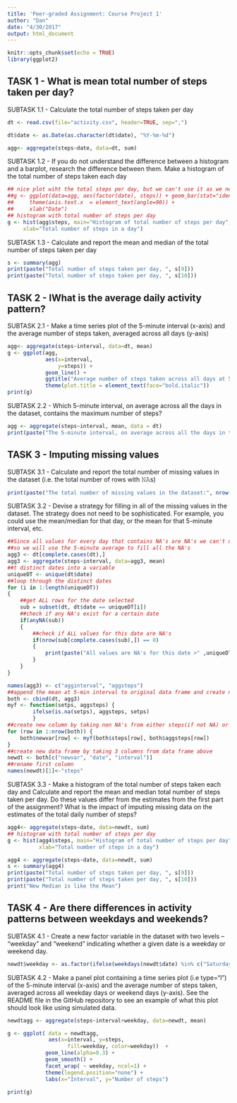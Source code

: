 ```yaml
---
title: 'Peer-graded Assignment: Course Project 1'
author: "Dan"
date: "4/30/2017"
output: html_document
---
```


```r
knitr::opts_chunk$set(echo = TRUE)
library(ggplot2)
```

## TASK 1 - What is mean total number of steps taken per day?

SUBTASK 1.1 - Calculate the total number of steps taken per day
```r
dt <- read.csv(file="activity.csv", header=TRUE, sep=",")

dt$date <- as.Date(as.character(dt$date), "%Y-%m-%d")

agg<- aggregate(steps~date, data=dt, sum)
```

SUBTASK 1.2 - If you do not understand the difference between a histogram and a 
barplot, research the difference between them. Make a histogram of the total number 
of steps taken each day

```r
## nice plot wiht the total steps per day, but we can't use it as we need a histogram
##g <- ggplot(data=agg, aes(factor(date), steps)) + geom_bar(stat="identity") +
##     theme(axis.text.x  = element_text(angle=90)) +
##     xlab("Date")  
## histogram with total number of steps per day
g <- hist(agg$steps, main="Histogram of total number of steps per day", 
     xlab="Total number of steps in a day")
```

SUBTASK 1.3 - Calculate and report the mean and median of the total number of steps taken per day

```r
s <- summary(agg)
print(paste("Total number of steps taken per day, ", s[9]))
print(paste("Total number of steps taken per day, ", s[10]))
```
##  TASK 2 - IWhat is the average daily activity pattern?
SUBTASK 2.1 - Make a time series plot of the 5-minute interval (x-axis) and the average 
number of steps taken, averaged across all days (y-axis)
```r
agg<- aggregate(steps~interval, data=dt, mean)
g <- ggplot(agg, 
            aes(x=interval,
                y=steps)) +
            geom_line() +
            ggtitle("Average number of steps taken across all days at 5-minute interval") +
            theme(plot.title = element_text(face="bold.italic"))
print(g)
```

SUBTASK 2.2 - Which 5-minute interval, on average across all the days in the dataset, 
contains the maximum number of steps?
```r
agg <- aggregate(steps~interval, mean, data = dt)
print(paste("The 5-minute interval, on average across all the days in the dataset, that contains the maximum number of steps: ", subset(agg, agg$steps == max(agg$steps))$interval))
```

##  TASK 3 - Imputing missing values
SUBTASK 3.1 - Calculate and report the total number of missing values in the dataset
(i.e. the total number of rows with 𝙽𝙰s)
```r
print(paste("The total number of missing values in the dataset:", nrow(dt[!complete.cases(dt),])))
```

SUBTASK 3.2 - Devise a strategy for filling in all of the missing values in the dataset. 
The strategy does not need to be sophisticated. For example, you could use the mean/median 
for that day, or the mean for that 5-minute interval, etc.
```r
##Since all values for every day that contains NA's are NA's we can't use the mean/median for that day to fill the NA's
##so we will use the 5-minute average to fill all the NA's
agg3 <- dt[complete.cases(dt),]
agg3 <- aggregate(steps~interval, data=agg3, mean)
##t distinct dates into a variable
uniqueDT <- unique(dt$date)
##loop through the distinct dates
for (i in 1:length(uniqueDT))
{
    ##get ALL rows for the date selected
    sub = subset(dt, dt$date == uniqueDT[i])
    ##check if any NA's exist for a certain date
    if(anyNA(sub))
    {
        ##check if ALL values for this date are NA's
        if(nrow(sub[complete.cases(sub),]) == 0)
        {
            print(paste("All values are NA's for this date >" ,uniqueDT[i]))    
        }
    }
}

names(agg3) <- c("agginterval", "aggsteps")
##append the mean at 5-min interval to original data frame and create new data frame
both <- cbind(dt, agg3)
myf <- function(setps, aggsteps) { 
        ifelse(is.na(setps), aggsteps, setps) 
        }
##create new column by taking non NA's from either steps(if not NA) or 5-min mean
for (row in 1:nrow(both)) { 
    both$newvar[row] <- myf(both$steps[row], both$aggsteps[row]) 
}
##create new data frame by taking 3 columns from data frame above
newdt <- both[c("newvar", "date", "interval")]
##rename first column
names(newdt)[1]<-"steps"
```
SUBTASK 3.3 - Make a histogram of the total number of steps taken each day and Calculate and report the 
mean and median total number of steps taken per day. Do these values differ from the estimates 
from the first part of the assignment? What is the impact of imputing missing data on the estimates 
of the total daily number of steps?
```r
agg4<- aggregate(steps~date, data=newdt, sum)
## histogram with total number of steps per day
g <- hist(agg4$steps, main="Histogram of total number of steps per day", 
          xlab="Total number of steps in a day")

agg4 <- aggregate(steps~date, data=newdt, sum)
s <- summary(agg4)
print(paste("Total number of steps taken per day, ", s[9]))
print(paste("Total number of steps taken per day, ", s[10]))
print("New Median is like the Mean")
```

##  TASK 4 - Are there differences in activity patterns between weekdays and weekends?
SUBTASK 4.1 - Create a new factor variable in the dataset with two levels – 
“weekday” and “weekend” indicating whether a given date is a weekday or weekend day.
```r
newdt$weekday <- as.factor(ifelse(weekdays(newdt$date) %in% c("Saturday", "Sunday"), "weekend", "weekday"))
```

SUBTASK 4.2 - Make a panel plot containing a time series plot (i.e type="l") of the 5-minute interval 
(x-axis) and the average number of steps taken, averaged across all weekday days or weekend days (y-axis). 
See the README file in the GitHub repository to see an example of what this plot should look like 
using simulated data.
```r
newdtagg <- aggregate(steps~interval+weekday, data=newdt, mean)

g <- ggplot( data = newdtagg,
             aes(x=interval, y=steps, 
                   fill=weekday, color=weekday))  + 
            geom_line(alpha=0.3) +
            geom_smooth() + 
            facet_wrap( ~ weekday, ncol=1) +
            theme(legend.position="none") + 
            labs(x="Interval", y="Number of steps")

print(g)
```